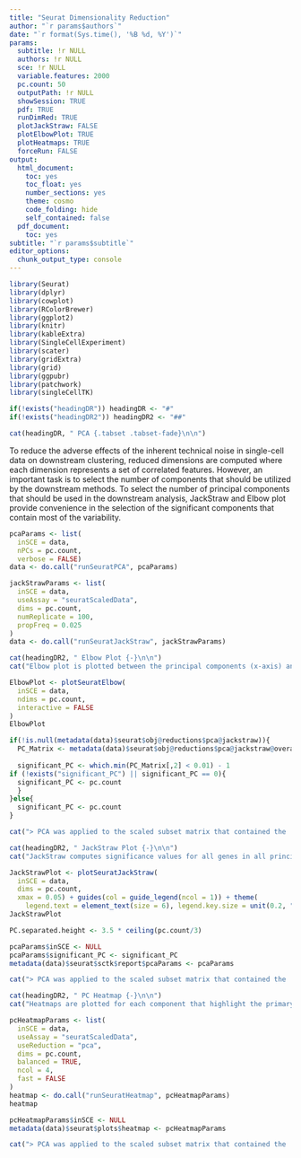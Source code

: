 ```yaml
---
title: "Seurat Dimensionality Reduction"
author: "`r params$authors`"
date: "`r format(Sys.time(), '%B %d, %Y')`"
params:
  subtitle: !r NULL
  authors: !r NULL
  sce: !r NULL
  variable.features: 2000
  pc.count: 50
  outputPath: !r NULL
  showSession: TRUE
  pdf: TRUE
  runDimRed: TRUE
  plotJackStraw: FALSE
  plotElbowPlot: TRUE
  plotHeatmaps: TRUE
  forceRun: FALSE
output:
  html_document:
    toc: yes
    toc_float: yes
    number_sections: yes
    theme: cosmo
    code_folding: hide
    self_contained: false
  pdf_document:
    toc: yes
subtitle: "`r params$subtitle`"
editor_options:
  chunk_output_type: console
---
```


```r
library(Seurat)
library(dplyr)
library(cowplot)
library(RColorBrewer)
library(ggplot2)
library(knitr)
library(kableExtra)
library(SingleCellExperiment)
library(scater)
library(gridExtra)
library(grid)
library(ggpubr)
library(patchwork)
library(singleCellTK)
```

```r
if(!exists("headingDR")) headingDR <- "#"
if(!exists("headingDR2")) headingDR2 <- "##"

cat(headingDR, " PCA {.tabset .tabset-fade}\n\n")
```

To reduce the adverse effects of the inherent technical noise in single-cell data on downstream clustering, reduced dimensions are computed where each dimension represents a set of correlated features. However, an important task is to select the number of components that should be utilized by the downstream methods. To select the number of principal components that should be used in the downstream analysis, JackStraw and Elbow plot provide convenience in the selection of the significant components that contain most of the variability.  

```r
pcaParams <- list(
  inSCE = data,
  nPCs = pc.count,
  verbose = FALSE)
data <- do.call("runSeuratPCA", pcaParams)
```

```r
jackStrawParams <- list(
  inSCE = data,
  useAssay = "seuratScaledData",
  dims = pc.count,
  numReplicate = 100,
  propFreq = 0.025
)
data <- do.call("runSeuratJackStraw", jackStrawParams)
```

```r
cat(headingDR2, " Elbow Plot {-}\n\n")
cat("Elbow plot is plotted between the principal components (x-axis) and their standard deviation (y-axis), where a clear elbow between the components highlights the cut-off for the no. of components that should be selected as significant for downstream analysis.")
```

```r
ElbowPlot <- plotSeuratElbow(
  inSCE = data,
  ndims = pc.count,
  interactive = FALSE
)
ElbowPlot
```

```r
if(!is.null(metadata(data)$seurat$obj@reductions$pca@jackstraw)){
  PC_Matrix <- metadata(data)$seurat$obj@reductions$pca@jackstraw@overall.p.values
  
  significant_PC <- which.min(PC_Matrix[,2] < 0.01) - 1
if (!exists("significant_PC") || significant_PC == 0){
  significant_PC <- pc.count
  }
}else{
  significant_PC <- pc.count
}
```

```r
cat("> PCA was applied to the scaled subset matrix that contained the '", metadata(data)$seurat$sctk$report$hvgParams$totalFeatures, "' top most variable genes to transform the data into reduced dimensions for clustering in the downstream analysis. Significant principal components will show a strong enrichment of genes with low p-values from the JackStraw plot or PC cutoff could also be determined roughly by looking at where a clear elbow is depicted in the elbow plot. The first ", significant_PC, " components were selected as the cutoff. These ", significant_PC, " principal components were determined to hold the true dimensionality of the dataset and will be used in the subsequent clustering analysis.")
```

```r
cat(headingDR2, " JackStraw Plot {-}\n\n")
cat("JackStraw computes significance values for all genes in all principal components and plots these genes as a QQ-plot for each component and compares them with the uniform distribution (shown in dotted line). Overall p-values are also computed for each component, where statistically significant principal components can be selected for downstream analysis. Visually, components that lie above the dotted uniform distribution line should be selected.")
```

```r
JackStrawPlot <- plotSeuratJackStraw(
  inSCE = data,
  dims = pc.count,
  xmax = 0.05) + guides(col = guide_legend(ncol = 1)) + theme(
    legend.text = element_text(size = 6), legend.key.size = unit(0.2, "cm"))
JackStrawPlot
```


```r
PC.separated.height <- 3.5 * ceiling(pc.count/3)
```

```r
pcaParams$inSCE <- NULL
pcaParams$significant_PC <- significant_PC
metadata(data)$seurat$sctk$report$pcaParams <- pcaParams
```

```r
cat("> PCA was applied to the scaled subset matrix that contained the '", metadata(data)$seurat$sctk$report$hvgParams$totalFeatures, "' top most variable genes to transform the data into reduced dimensions for clustering in the downstream analysis. Significant principal components will show a strong enrichment of genes with low p-values from the JackStraw plot or PC cutoff could also be determined roughly by looking at where a clear elbow is depicted in the elbow plot. The first ", significant_PC, " components were selected as the cutoff. These ", significant_PC, " principal components were determined to hold the true dimensionality of the dataset and will be used in the subsequent clustering analysis.")
```

```r
cat(headingDR2, " PC Heatmap {-}\n\n")
cat("Heatmaps are plotted for each component that highlight the primary sources of heterogeneity in terms of features in the data. Both cells and features are ordered according to their PCA scores and this heatmap can be utilized to explore highly correlated feature sets in the data.")
```

```r
pcHeatmapParams <- list(
  inSCE = data,
  useAssay = "seuratScaledData",
  useReduction = "pca",
  dims = pc.count,
  balanced = TRUE,
  ncol = 4,
  fast = FALSE
)
heatmap <- do.call("runSeuratHeatmap", pcHeatmapParams)  
heatmap
```

```r
pcHeatmapParams$inSCE <- NULL
metadata(data)$seurat$plots$heatmap <- pcHeatmapParams
```

```r
cat("> PCA was applied to the scaled subset matrix that contained the '", metadata(data)$seurat$sctk$report$hvgParams$totalFeatures, "' top most variable genes to transform the data into reduced dimensions for clustering in the downstream analysis. Significant principal components will show a strong enrichment of genes with low p-values from the JackStraw plot or PC cutoff could also be determined roughly by looking at where a clear elbow is depicted in the elbow plot. The first ", significant_PC, " components were selected as the cutoff. These ", significant_PC, " principal components were determined to hold the true dimensionality of the dataset and will be used in the subsequent clustering analysis.")
```
